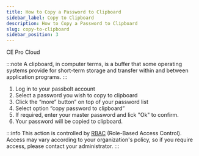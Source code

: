 ```yaml
---
title: How to Copy a Password to Clipboard
sidebar_label: Copy to Clipboard
description: How to Copy a Password to Clipboard
slug: copy-to-clipboard
sidebar_position: 3
---
```



<div style={{display: "flex", gap: "1rem"}}>
  <Chips link="https://www.passbolt.com/ce/docker" isUnderMainTitle={true}>CE</Chips>
  <Chips link="https://www.passbolt.com/pricing/pro" isUnderMainTitle={true}>Pro</Chips>
  <Chips link="https://www.passbolt.com/pricing/cloud" isUnderMainTitle={true}>Cloud</Chips>
</div>

:::note
A clipboard, in computer terms, is a buffer that some operating systems provide for short-term storage and transfer
within and between application programs.
:::

1.  Log in to your passbolt account
2.  Select a password you wish to copy to clipboard
3.  Click the “more” button” on top of your password list
4.  Select option “copy password to clipboard”
5.  If required, enter your master password and lick "Ok" to confirm.
6.  Your password will be copied to clipboard.

:::info
This action is controlled by [RBAC](/docs/admin/role-based-access-control) (Role-Based Access Control). Access may vary according to your organization's policy, so if you require access, please contact your administrator.
:::
